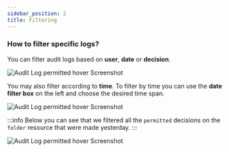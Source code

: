 ```yaml
---
sidebar_position: 2
title: Filtering
---
```



### How to filter specific logs?

You can filter audit logs based on **user**, **date** or **decision**.

![Audit Log permitted hover Screenshot](/img/updated/audit-log/audit-log-2.png)

You may also filter according to **time**. To filter by time you can use the **date filter box** on the left and choose the desired time span.

![Audit Log permitted hover Screenshot](/img/updated/audit-log/audit-log-3.png)

:::info
Below you can see that we filtered all the `permitted` decisions on the `folder` resource that were made yesterday.
:::

![Audit Log permitted hover Screenshot](/img/updated/audit-log/audit-log-4.png)

